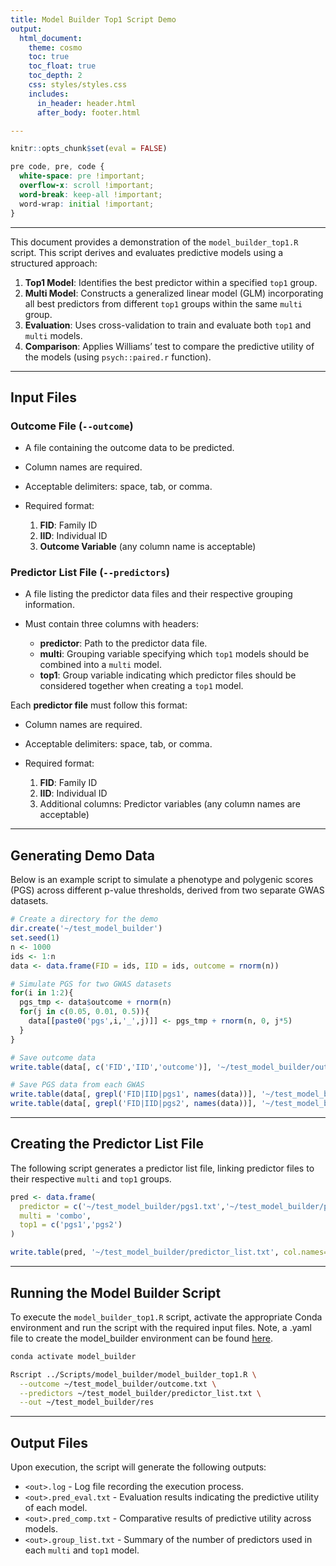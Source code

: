 ```yaml
---
title: Model Builder Top1 Script Demo
output: 
  html_document:
    theme: cosmo
    toc: true
    toc_float: true
    toc_depth: 2
    css: styles/styles.css
    includes:
      in_header: header.html
      after_body: footer.html

---
```


```r
knitr::opts_chunk$set(eval = FALSE)
```

```css
pre code, pre, code {
  white-space: pre !important;
  overflow-x: scroll !important;
  word-break: keep-all !important;
  word-wrap: initial !important;
}
```

***

This document provides a demonstration of the `model_builder_top1.R` script. This script derives and evaluates predictive models using a structured approach:

1. **Top1 Model**: Identifies the best predictor within a specified `top1` group.
2. **Multi Model**: Constructs a generalized linear model (GLM) incorporating all best predictors from different `top1` groups within the same `multi` group.
3. **Evaluation**: Uses cross-validation to train and evaluate both `top1` and `multi` models.
4. **Comparison**: Applies Williams' test to compare the predictive utility of the models (using `psych::paired.r` function).

***

## Input Files

### Outcome File (`--outcome`)

- A file containing the outcome data to be predicted.
- Column names are required.
- Acceptable delimiters: space, tab, or comma.
- Required format:

  1. **FID**: Family ID
  2. **IID**: Individual ID
  3. **Outcome Variable** (any column name is acceptable)

### Predictor List File (`--predictors`)

- A file listing the predictor data files and their respective grouping information.
- Must contain three columns with headers:

  - **predictor**: Path to the predictor data file.
  - **multi**: Grouping variable specifying which `top1` models should be combined into a `multi` model.
  - **top1**: Group variable indicating which predictor files should be considered together when creating a `top1` model.

Each **predictor file** must follow this format:

- Column names are required.
- Acceptable delimiters: space, tab, or comma.
- Required format:

  1. **FID**: Family ID
  2. **IID**: Individual ID
  3. Additional columns: Predictor variables (any column names are acceptable)

***

## Generating Demo Data

Below is an example script to simulate a phenotype and polygenic scores (PGS) across different p-value thresholds, derived from two separate GWAS datasets.

```r
# Create a directory for the demo
dir.create('~/test_model_builder')
set.seed(1)
n <- 1000
ids <- 1:n
data <- data.frame(FID = ids, IID = ids, outcome = rnorm(n))

# Simulate PGS for two GWAS datasets
for(i in 1:2){
  pgs_tmp <- data$outcome + rnorm(n)
  for(j in c(0.05, 0.01, 0.5)){
    data[[paste0('pgs',i,'_',j)]] <- pgs_tmp + rnorm(n, 0, j*5)
  }
}

# Save outcome data
write.table(data[, c('FID','IID','outcome')], '~/test_model_builder/outcome.txt', col.names=TRUE, row.names=FALSE, quote=FALSE)

# Save PGS data from each GWAS
write.table(data[, grepl('FID|IID|pgs1', names(data))], '~/test_model_builder/pgs1.txt', col.names=TRUE, row.names=FALSE, quote=FALSE)
write.table(data[, grepl('FID|IID|pgs2', names(data))], '~/test_model_builder/pgs2.txt', col.names=TRUE, row.names=FALSE, quote=FALSE)
```

***

## Creating the Predictor List File

The following script generates a predictor list file, linking predictor files to their respective `multi` and `top1` groups.

```r
pred <- data.frame(
  predictor = c('~/test_model_builder/pgs1.txt','~/test_model_builder/pgs2.txt'),
  multi = 'combo',
  top1 = c('pgs1','pgs2')
)

write.table(pred, '~/test_model_builder/predictor_list.txt', col.names=TRUE, row.names=FALSE, quote=FALSE)
```

***

## Running the Model Builder Script

To execute the `model_builder_top1.R` script, activate the appropriate Conda environment and run the script with the required input files. Note, a .yaml file to create the model_builder environment can be found [here](https://github.com/opain/GenoPred/blob/gwas_grouping/pipeline/envs/model_builder.yaml).

```bash
conda activate model_builder

Rscript ../Scripts/model_builder/model_builder_top1.R \
  --outcome ~/test_model_builder/outcome.txt \
  --predictors ~/test_model_builder/predictor_list.txt \
  --out ~/test_model_builder/res
```

***

## Output Files

Upon execution, the script will generate the following outputs:

- `<out>.log` - Log file recording the execution process.
- `<out>.pred_eval.txt` - Evaluation results indicating the predictive utility of each model.
- `<out>.pred_comp.txt` - Comparative results of predictive utility across models.
- `<out>.group_list.txt` - Summary of the number of predictors used in each `multi` and `top1` model.


